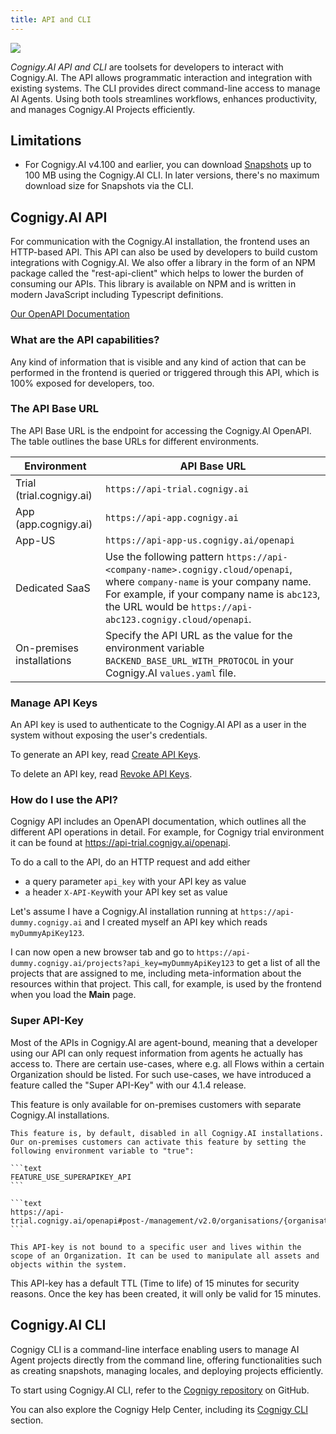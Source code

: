 ```yaml
---
title: API and CLI
---
```


<a href="/release-notes/2025.10"><img noZoom src="https://img.shields.io/badge/Updated in-v2025.10-blue.svg" /></a>


_Cognigy.AI API and CLI_ are toolsets for developers to interact with Cognigy.AI. The API allows programmatic interaction and integration with existing systems. The CLI provides direct command-line access to manage AI Agents. Using both tools streamlines workflows, enhances productivity, and manages Cognigy.AI Projects efficiently.

## Limitations

- For Cognigy.AI v4.100 and earlier, you can download [Snapshots](/ai/agents/deploy/snapshots) up to 100 MB using the Cognigy.AI CLI. In later versions, there's no maximum download size for Snapshots via the CLI.

## Cognigy.AI API

For communication with the Cognigy.AI installation, the frontend uses an HTTP-based API.
This API can also be used by developers to build custom integrations with Cognigy.AI. We also offer a library in the form of an NPM package called the "rest-api-client" which helps to lower the burden of consuming our APIs. This library is available on NPM and is written in modern JavaScript including Typescript definitions.

[Our OpenAPI Documentation](https://api-trial.cognigy.ai/openapi)

### What are the API capabilities?

Any kind of information that is visible and any kind of action that can be performed in the frontend is queried or triggered through this API, which is 100% exposed for developers, too.

### The API Base URL

The API Base URL is the endpoint for accessing the Cognigy.AI OpenAPI.
The table outlines the base URLs for different environments.

| Environment              | API Base URL                                                                                                                                                                                                                         |
|--------------------------|--------------------------------------------------------------------------------------------------------------------------------------------------------------------------------------------------------------------------------------|
| Trial (trial.cognigy.ai) | `https://api-trial.cognigy.ai`                                                                                                                                                                                                       |
| App (app.cognigy.ai)     | `https://api-app.cognigy.ai`                                                                                                                                                                                                         |
| App-US                   | `https://api-app-us.cognigy.ai/openapi`                                                                                                                                                                                              |
| Dedicated SaaS           | Use the following pattern `https://api-<company-name>.cognigy.cloud/openapi`, where `company-name` is your company name. For example, if your company name is `abc123`, the URL would be `https://api-abc123.cognigy.cloud/openapi`. |                                                                                                      |
| On-premises installations | Specify the API URL as the value for the environment variable `BACKEND_BASE_URL_WITH_PROTOCOL` in your Cognigy.AI `values.yaml` file.                                                                                                | 

### Manage API Keys

An API key is used to authenticate to the Cognigy.AI API as a user in the system without exposing the user's credentials.

To generate an API key, read [Create API Keys](/ai/administer/user-menu/my-profile).

To delete an API key, read [Revoke API Keys](/ai/administer/user-menu/my-profile).

### How do I use the API?

Cognigy API includes an OpenAPI documentation, which outlines all the different API operations in detail. For example, for Cognigy trial environment it can be found at https://api-trial.cognigy.ai/openapi.

To do a call to the API, do an HTTP request and add either
- a query parameter `api_key` with your API key as value
- a header `X-API-Key`with your API key set as value

Let's assume I have a Cognigy.AI installation running at `https://api-dummy.cognigy.ai` and I created myself an API key which reads `myDummyApiKey123`.

I can now open a new browser tab and go to `https://api-dummy.cognigy.ai/projects?api_key=myDummyApiKey123` to get a list of all the projects that are assigned to me, including meta-information about the resources within that project.
This call, for example, is used by the frontend when you load the **Main** page.

### Super API-Key

Most of the APIs in Cognigy.AI are agent-bound,
meaning that a developer using our API can only request information from agents he actually has access to.
There are certain use-cases, where e.g. all Flows within a certain Organization should be listed.
For such use-cases, we have introduced a feature called the "Super API-Key" with our 4.1.4 release.

<AccordionGroup>
  <Accordion title="Feature availability">
    This feature is only available for on-premises customers with separate Cognigy.AI installations.

    This feature is, by default, disabled in all Cognigy.AI installations. Our on-premises customers can activate this feature by setting the following environment variable to "true":

    ```text
    FEATURE_USE_SUPERAPIKEY_API
    ```

    ```text
    https://api-trial.cognigy.ai/openapi#post-/management/v2.0/organisations/{organisationId}/apikeys
    ```

    This API-key is not bound to a specific user and lives within the scope of an Organization. It can be used to manipulate all assets and objects within the system.
  </Accordion>

  <Accordion title="Super API-Key and TTL">
    This API-key has a default TTL (Time to life) of 15 minutes for security reasons. Once the key has been created, it will only be valid for 15 minutes.
  </Accordion>
</AccordionGroup>

## Cognigy.AI CLI

Cognigy CLI is a command-line interface enabling users to manage AI Agent projects directly from the command line, offering functionalities such as creating snapshots, managing locales, and deploying projects efficiently.

To start using Cognigy.AI CLI, refer to the [Cognigy repository](https://github.com/Cognigy/Cognigy-CLI) on GitHub.

You can also explore the Cognigy Help Center, including its [Cognigy CLI](https://support.cognigy.com/hc/en-us/sections/360004745359-Cognigy-CLI) section.